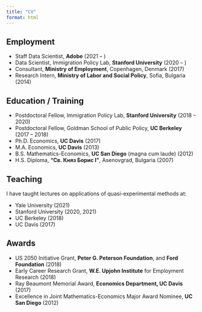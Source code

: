 ```yaml
---
title: "CV"
format: html
---
```


## Employment

- Staff Data Scientist, **Adobe** (2021 – )
- Data Scientist, Immigration Policy Lab, **Stanford University** (2020 – )
- Consultant, **Ministry of Employment**, Copenhagen, Denmark (2017)
- Research Intern, **Ministry of Labor and Social Policy**, Sofia, Bulgaria (2014)


## Education / Training

- Postdoctoral Fellow, Immigration Policy Lab, **Stanford University** (2018 – 2020)
- Postdoctoral Fellow, Goldman School of Public Policy, **UC Berkeley** (2017 – 2018)
- Ph.D. Economics, **UC Davis** (2017)
- M.A. Economics, **UC Davis** (2013)
- B.S. Mathematics-Economics, **UC San Diego** (magna cum laude) (2012)
- H.S. Diploma, **“Св. Княз Борис I”**, Asenovgrad, Bulgaria (2007)

## Teaching

I have taught lectures on applications of quasi-experimental methods at:

- Yale University (2021)
- Stanford University (2020, 2021)
- UC Berkeley (2018)
- UC Davis (2017)

## Awards

- US 2050 Initiative Grant, **Peter G. Peterson Foundation**, and **Ford Foundation** (2018)
- Early Career Research Grant, **W.E. Upjohn Institute** for Employment Research (2018)
- Ray Beaumont Memorial Award, **Economics Department, UC Davis** (2017)
- Excellence in Joint Mathematics-Economics Major Award Nominee, **UC San Diego** (2012)
